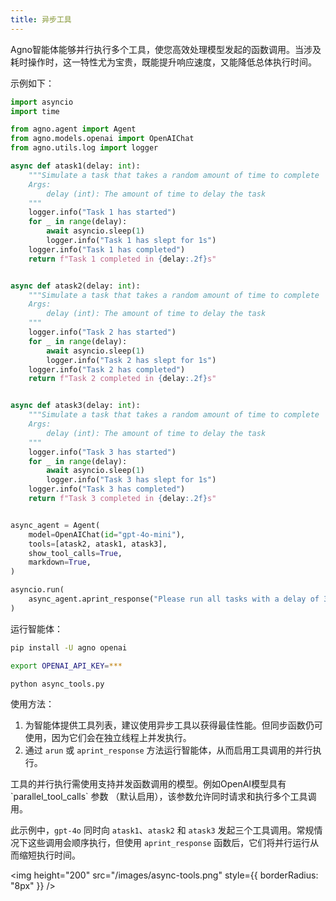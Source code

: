 ```yaml
---
title: 异步工具
---
```

Agno智能体能够并行执行多个工具，使您高效处理模型发起的函数调用。当涉及耗时操作时，这一特性尤为宝贵，既能提升响应速度，又能降低总体执行时间。

示例如下：

```python async_tools.py
import asyncio
import time

from agno.agent import Agent
from agno.models.openai import OpenAIChat
from agno.utils.log import logger

async def atask1(delay: int):
    """Simulate a task that takes a random amount of time to complete
    Args:
        delay (int): The amount of time to delay the task
    """
    logger.info("Task 1 has started")
    for _ in range(delay):
        await asyncio.sleep(1)
        logger.info("Task 1 has slept for 1s")
    logger.info("Task 1 has completed")
    return f"Task 1 completed in {delay:.2f}s"


async def atask2(delay: int):
    """Simulate a task that takes a random amount of time to complete
    Args:
        delay (int): The amount of time to delay the task
    """
    logger.info("Task 2 has started")
    for _ in range(delay):
        await asyncio.sleep(1)
        logger.info("Task 2 has slept for 1s")
    logger.info("Task 2 has completed")
    return f"Task 2 completed in {delay:.2f}s"


async def atask3(delay: int):
    """Simulate a task that takes a random amount of time to complete
    Args:
        delay (int): The amount of time to delay the task
    """
    logger.info("Task 3 has started")
    for _ in range(delay):
        await asyncio.sleep(1)
        logger.info("Task 3 has slept for 1s")
    logger.info("Task 3 has completed")
    return f"Task 3 completed in {delay:.2f}s"


async_agent = Agent(
    model=OpenAIChat(id="gpt-4o-mini"),
    tools=[atask2, atask1, atask3],
    show_tool_calls=True,
    markdown=True,
)

asyncio.run(
    async_agent.aprint_response("Please run all tasks with a delay of 3s", stream=True)
)
```

运行智能体：

```bash
pip install -U agno openai

export OPENAI_API_KEY=***

python async_tools.py
```

使用方法：

1. 为智能体提供工具列表，建议使用异步工具以获得最佳性能。但同步函数仍可使用，因为它们会在独立线程上并发执行。
2. 通过 `arun` 或 `aprint_response` 方法运行智能体，从而启用工具调用的并行执行。

<Note>
  工具的并行执行需使用支持并发函数调用的模型。例如OpenAI模型具有 `parallel_tool_calls` 参数
  （默认启用），该参数允许同时请求和执行多个工具调用。
</Note>

此示例中，`gpt-4o` 同时向 `atask1`、`atask2` 和 `atask3` 发起三个工具调用。常规情况下这些调用会顺序执行，但使用 `aprint_response` 函数后，它们将并行运行从而缩短执行时间。

<img
  height="200"
  src="/images/async-tools.png"
  style={{ borderRadius: "8px" }}
/>
